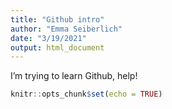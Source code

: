 ```yaml
---
title: "Github intro"
author: "Emma Seiberlich"
date: "3/19/2021"
output: html_document
---
```

I'm trying to learn Github, help!
```r
knitr::opts_chunk$set(echo = TRUE)
```

